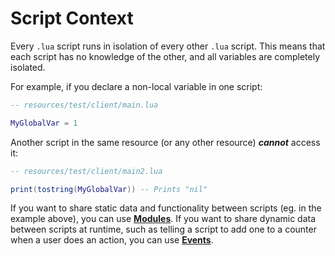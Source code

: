 # Script Context

Every `.lua` script runs in isolation of every other `.lua` script. This means that each script has no knowledge of the other, and all variables are completely isolated.

For example, if you declare a non-local variable in one script:
```lua
-- resources/test/client/main.lua

MyGlobalVar = 1
```

Another script in the same resource (or any other resource) **_cannot_** access it:
```lua
-- resources/test/client/main2.lua

print(tostring(MyGlobalVar)) -- Prints "nil"
```

If you want to share static data and functionality between scripts (eg. in the example above), you can use **[Modules](/shared-api/modules)**. If you want to share dynamic data between scripts at runtime, such as telling a script to add one to a counter when a user does an action, you can use **[Events](/shared-api/events)**.